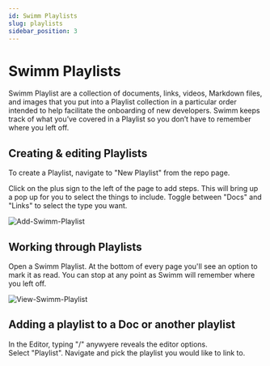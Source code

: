 ```yaml
---
id: Swimm Playlists
slug: playlists
sidebar_position: 3
---
```


# Swimm Playlists

Swimm Playlist are a collection of documents, links, videos, Markdown files, and images that you put into a Playlist collection in a particular order intended to help facilitate the onboarding of new developers. Swimm keeps track of what you’ve covered in a Playlist so you don’t have to remember where you left off.

## Creating & editing Playlists

To create a Playlist, navigate to "New Playlist" from the repo page.

Click on the plus sign to the left of the page to add steps. This will bring up a pop up for you to select the things to include. Toggle between "Docs" and "Links" to select the type you want.

![Add-Swimm-Playlist](../../static/img/playlist-setup.png)

## Working through Playlists

Open a Swimm Playlist. At the 
bottom of every page you'll see an option to mark it as read. You can stop at any point as Swimm will remember where you left off. 

![View-Swimm-Playlist](../../static/img/playlist2.png)

## Adding a playlist to a Doc or another playlist

In the Editor, typing "/" anywyere reveals the editor options.<br/>
Select "Playlist". Navigate and pick the playlist you would like to link to.
